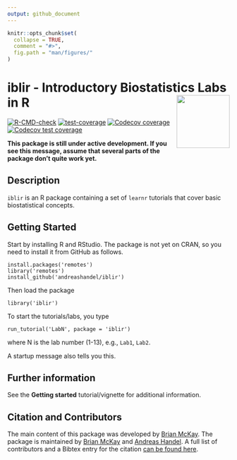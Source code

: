 ```yaml
---
output: github_document
---
```


<!-- README.md is generated from README.Rmd. Please edit that file -->

```r
knitr::opts_chunk$set(
  collapse = TRUE,
  comment = "#>",
  fig.path = "man/figures/"
)
```

# iblir - Introductory Biostatistics Labs in R <img src="man/figures/logo.png" align="right" alt="" width="120" />

<!-- badges: start -->
[![R-CMD-check](https://github.com/andreashandel/iblir/workflows/R-CMD-check/badge.svg)](https://github.com/andreashandel/iblir/actions)
[![test-coverage](https://github.com/andreashandel/iblir/workflows/test-coverage/badge.svg)](https://github.com/andreashandel/iblir/actions)
[![Codecov coverage](https://codecov.io/gh/andreashandel/iblir/branch/main/graph/badge.svg)](https://codecov.io/gh/andreashandel/iblir?branch=main)
[![Codecov test coverage](https://codecov.io/gh/andreashandel/iblir/branch/main/graph/badge.svg)](https://codecov.io/gh/andreashandel/iblir?branch=main)
<!-- badges: end -->

**This package is still under active development. If you see this message, assume that several parts of the package don't quite work yet.**

## Description
`iblir` is an R package containing a set of `learnr` tutorials that cover basic biostatistical concepts.


## Getting Started

Start by installing R and RStudio.
The package is not yet on CRAN, so you need to install it from GitHub as follows.

``` 
install.packages('remotes')
library('remotes')
install_github('andreashandel/iblir')
```

Then load the package 

```
library('iblir')
```

To start the tutorials/labs, you type
```
run_tutorial('LabN', package = 'iblir')
```
where N is the lab number (1-13), e.g., `Lab1`, `Lab2`.

A startup message also tells you this.


## Further information

See the __Getting started__ tutorial/vignette for additional information.

## Citation and Contributors

The main content of this package was developed by [Brian McKay](https://brianmckay.netlify.app/). The package is maintained by [Brian McKay](https://brianmckay.netlify.app/) and [Andreas Handel](https://www.andreashandel.com/). A full list of contributors and a Bibtex entry for the citation [can be found here](https://andreashandel.github.io/iblir/authors.html).



